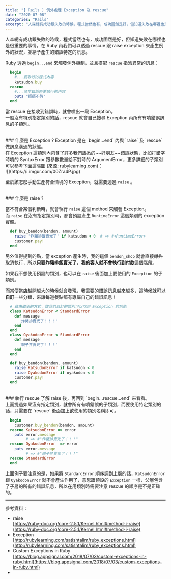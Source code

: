 ```yaml
---
title: "[ Rails ] 例外處理 Exception 及 rescue"
date: "2020-07-08"
categories: "Rails"
excerpt: "人森總有成功跟失敗的時候，程式當然也有，成功固然是好，但知道失敗在哪裡也是很重要的事情。在 Ruby 內我們可以透過 rescue 跟 raise exception 來產生例外的狀況，並給予產生的錯誤特定的訊息。"
---
```

人森總有成功跟失敗的時候，程式當然也有，成功固然是好，但知道失敗在哪裡也是很重要的事情。在 Ruby 內我們可以透過 rescue 跟 raise exception 來產生例外的狀況，並給予產生的錯誤特定的訊息。

Ruby 透過 `begin...end` 來觸發例外機制，並且搭配 `rescue` 指派異常的訊息：
```ruby
  begin
    #...要執行的程式內容
    ketsudon.buy
  rescue
    #...發生錯誤時要執行的內容
    puts "摳摳不夠"
  end
```

當 rescue 在接收到錯誤時，就會噴出一段 Exception。<br/>
一般沒有特別指定類別的話，rescue 就會自己搜尋 Exception 內所有有噴錯誤訊息的子類別。

<br/>
### 什麼是 Exception ?
Exception 是在 `begin...end` 內與 `raise` 及 `rescue` 做訊息溝通的狀態。<br/>
在 Exception 這類別內包含了許多我們熟悉的~~好朋友~~錯誤狀態，比如打錯字時噴的 SyntaxError 跟參數數量給不對時的 ArgumentError，更多詳細的子類別可以參考下面這張圖 (來源: rubylearning.com)：<br/>
![](https://i.imgur.com/00Zra4P.jpg)

至於該怎麼手動生產符合情境的 Exception，就需要透過 `raise` 。

<br/>
### 什麼是 raise ?

當不符合某個判斷時，就會執行 `raise` 這個 method 來觸發 Exception。<br/>
而 `raise` 在沒有指定類別時，都會預設產生 `RuntimeError` 這個類別的 exception 實體。
```ruby
  def buy_bendon(bendon, amount)
    raise '炸豬排飯賣光了' if katsudon < 0  # => #<RuntimeError>
    customer.pay!
  end
```
另外值得提到的點，當 exception 產生時，我的這個 `bendon_shop` 就會直接~~爆炸~~取消執行，所以**只要炸豬排飯賣光了，我的客人就不會執行到付款**這個階段。

如果我不想使用預設的類別，也可以在 `raise` 後面加上要使用的 `Exception` 的子類別。

而當便當店越開越大的時候就會發現，我需要的錯誤訊息越來越多，這時候就可以**自訂**一些分類，來讓每道餐點都有專屬自己的錯誤訊息！
```ruby
  # 藉由繼承的方式，讓我們自訂的類別可以吃到 Exception 的功能
  class KatsudonError < StandardError
    def message
      '炸豬排賣光了！！！'
    end
  end
  class OyakodonError < StandardError
    def message
      '親子丼賣光了！！！'
    end
  end

  def buy_bendon(bendon, amount)
    raise KatsudonError if katsudon < 0
    raise OyakodonError if oyakodon < 0
    customer.pay!
  end
```


<br/>
### 執行 rescue
了解 raise 後，再回到 `begin...rescue...end` 來看看。<br/>
上面提過如果沒有指定類別，就會所有有噴錯誤的子類別，而要使用特定類別的話，只需要在 `rescue` 後面加上欲使用的類別名稱即可。

```ruby
  begin
    customer.buy_bendon(bendon, amount)
  rescue KatsudonError => error
    puts error.message
         # => #"炸豬排賣光了！！！"
  rescue OyakodonError  => error
    puts error.message
         # => #"親子丼賣光了！！！"
  rescue StandardError
  end
```
上面例子要注意的是，如果將 `StandardError` 順序調到上層的話，`KatsudonError` 跟 `OyakodonError` 就不會產生作用了，意思跟預設的 `Exception` 一樣，父層包含了子層的所有的錯誤訊息，所以在用類別時需要注意 rescue 的順序是不是正確的。

---

參考資料：
- raise<br/>
[https://ruby-doc.org/core-2.5.1/Kernel.html#method-i-raise](https://ruby-doc.org/core-2.5.1/Kernel.html#method-i-raise)
- Exception<br/>
[http://rubylearning.com/satishtalim/ruby_exceptions.html](http://rubylearning.com/satishtalim/ruby_exceptions.html)
- Custom Exceptions in Ruby<br/>
[https://blog.appsignal.com/2018/07/03/custom-exceptions-in-ruby.html](https://blog.appsignal.com/2018/07/03/custom-exceptions-in-ruby.html)
-


